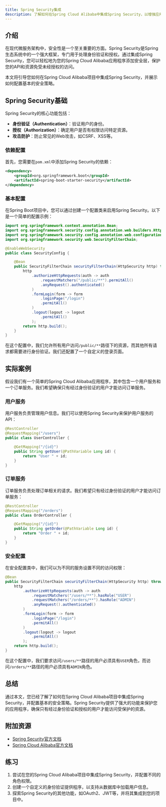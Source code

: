 ```yaml
---
title: Spring Security集成
description: 了解如何在Spring Cloud Alibaba中集成Spring Security，以增强应用程序的安全性。本文将从基础概念入手，逐步讲解如何配置和使用Spring Security，并提供实际案例帮助初学者掌握这一重要技能。
---
```


## 介绍

在现代微服务架构中，安全性是一个至关重要的方面。Spring Security是Spring生态系统中的一个强大框架，专门用于处理身份验证和授权。通过集成Spring Security，您可以轻松地为您的Spring Cloud Alibaba应用程序添加安全层，保护您的API和资源免受未经授权的访问。

本文将引导您如何在Spring Cloud Alibaba项目中集成Spring Security，并展示如何配置基本的安全策略。

## Spring Security基础

Spring Security的核心功能包括：

- **身份验证（Authentication）**：验证用户的身份。
- **授权（Authorization）**：确定用户是否有权限访问特定资源。
- **攻击防护**：防止常见的Web攻击，如CSRF、XSS等。

### 依赖配置

首先，您需要在`pom.xml`中添加Spring Security的依赖：

```xml
<dependency>
    <groupId>org.springframework.boot</groupId>
    <artifactId>spring-boot-starter-security</artifactId>
</dependency>
```

### 基本配置

在Spring Boot项目中，您可以通过创建一个配置类来启用Spring Security。以下是一个简单的配置示例：

```java
import org.springframework.context.annotation.Bean;
import org.springframework.security.config.annotation.web.builders.HttpSecurity;
import org.springframework.security.config.annotation.web.configuration.EnableWebSecurity;
import org.springframework.security.web.SecurityFilterChain;

@EnableWebSecurity
public class SecurityConfig {

    @Bean
    public SecurityFilterChain securityFilterChain(HttpSecurity http) throws Exception {
        http
            .authorizeHttpRequests(auth -> auth
                .requestMatchers("/public/**").permitAll()
                .anyRequest().authenticated()
            )
            .formLogin(form -> form
                .loginPage("/login")
                .permitAll()
            )
            .logout(logout -> logout
                .permitAll()
            );
        return http.build();
    }
}
```

在这个配置中，我们允许所有用户访问`/public/**`路径下的资源，而其他所有请求都需要进行身份验证。我们还配置了一个自定义的登录页面。

## 实际案例

假设我们有一个简单的Spring Cloud Alibaba应用程序，其中包含一个用户服务和一个订单服务。我们希望确保只有经过身份验证的用户才能访问订单服务。

### 用户服务

用户服务负责管理用户信息。我们可以使用Spring Security来保护用户服务的API：

```java
@RestController
@RequestMapping("/users")
public class UserController {

    @GetMapping("/{id}")
    public String getUser(@PathVariable Long id) {
        return "User " + id;
    }
}
```

### 订单服务

订单服务负责处理订单相关的请求。我们希望只有经过身份验证的用户才能访问订单服务：

```java
@RestController
@RequestMapping("/orders")
public class OrderController {

    @GetMapping("/{id}")
    public String getOrder(@PathVariable Long id) {
        return "Order " + id;
    }
}
```

### 安全配置

在安全配置类中，我们可以为不同的服务设置不同的访问权限：

```java
@Bean
public SecurityFilterChain securityFilterChain(HttpSecurity http) throws Exception {
    http
        .authorizeHttpRequests(auth -> auth
            .requestMatchers("/users/**").hasRole("USER")
            .requestMatchers("/orders/**").hasRole("ADMIN")
            .anyRequest().authenticated()
        )
        .formLogin(form -> form
            .loginPage("/login")
            .permitAll()
        )
        .logout(logout -> logout
            .permitAll()
        );
    return http.build();
}
```

在这个配置中，我们要求访问`/users/**`路径的用户必须具有`USER`角色，而访问`/orders/**`路径的用户必须具有`ADMIN`角色。

## 总结

通过本文，您已经了解了如何在Spring Cloud Alibaba项目中集成Spring Security，并配置基本的安全策略。Spring Security提供了强大的功能来保护您的应用程序，确保只有经过身份验证和授权的用户才能访问受保护的资源。

## 附加资源

- [Spring Security官方文档](https://spring.io/projects/spring-security)
- [Spring Cloud Alibaba官方文档](https://spring.io/projects/spring-cloud-alibaba)

## 练习

1. 尝试在您的Spring Cloud Alibaba项目中集成Spring Security，并配置不同的角色权限。
2. 创建一个自定义的身份验证提供程序，以支持从数据库中加载用户信息。
3. 探索Spring Security的其他功能，如OAuth2、JWT等，并将其集成到您的项目中。
